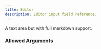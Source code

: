 ---
title: Editor
description: Editor input field reference.
---


<InputFieldInfo type={InputFieldType.EDITOR}></InputFieldInfo>

A text area but with full markdown support.

### Allowed Arguments

<InputFieldAllowedArguments type={InputFieldType.EDITOR}></InputFieldAllowedArguments>

